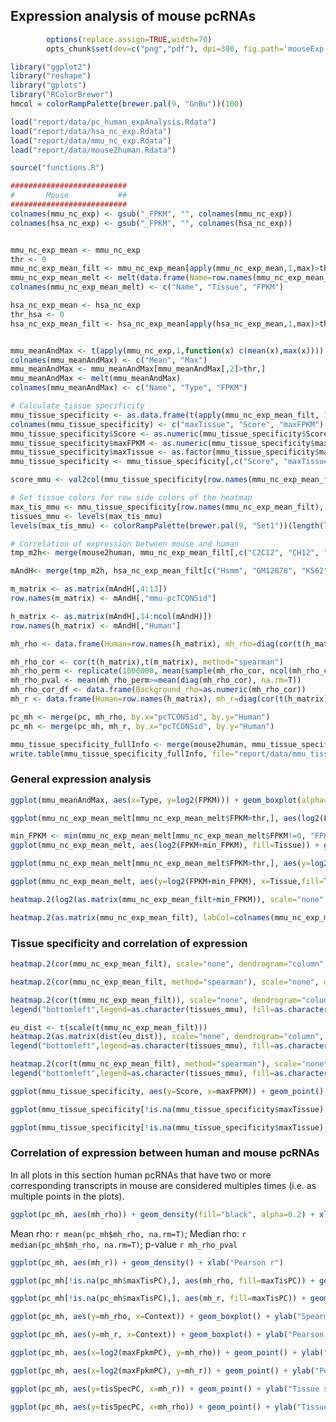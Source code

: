 ## Expression analysis of mouse pcRNAs

```r
        options(replace.assign=TRUE,width=70)
        opts_chunk$set(dev=c("png","pdf"), dpi=300, fig.path='mouseExp-fig/', cache.path='cache/mousExp-', par=TRUE, echo=FALSE, warning=F, message=F, cache=FALSE, results='hide', error=F)
```

```r
library("ggplot2")
library("reshape")
library("gplots")
library("RColorBrewer")
hmcol = colorRampPalette(brewer.pal(9, "GnBu"))(100)

load("report/data/pc_human_expAnalysis.Rdata")
load("report/data/hsa_nc_exp.Rdata")
load("report/data/mmu_nc_exp.Rdata")
load("report/data/mouse2human.Rdata")

source("functions.R")

```

```r
##########################
#       Mouse           ##
##########################
colnames(mmu_nc_exp) <- gsub("_FPKM", "", colnames(mmu_nc_exp))
colnames(hsa_nc_exp) <- gsub("_FPKM", "", colnames(hsa_nc_exp))


mmu_nc_exp_mean <- mmu_nc_exp
thr <- 0
mmu_nc_exp_mean_filt <- mmu_nc_exp_mean[apply(mmu_nc_exp_mean,1,max)>thr,]
mmu_nc_exp_mean_melt <- melt(data.frame(Name=row.names(mmu_nc_exp_mean_filt),mmu_nc_exp_mean_filt))
colnames(mmu_nc_exp_mean_melt) <- c("Name", "Tissue", "FPKM")

hsa_nc_exp_mean <- hsa_nc_exp
thr_hsa <- 0
hsa_nc_exp_mean_filt <- hsa_nc_exp_mean[apply(hsa_nc_exp_mean,1,max)>thr_hsa,]


mmu_meanAndMax <- t(apply(mmu_nc_exp,1,function(x) c(mean(x),max(x))))
colnames(mmu_meanAndMax) <- c("Mean", "Max")
mmu_meanAndMax <- mmu_meanAndMax[mmu_meanAndMax[,2]>thr,]
mmu_meanAndMax <- melt(mmu_meanAndMax)
colnames(mmu_meanAndMax) <- c("Name", "Type", "FPKM")

# Calculate tissue specificity
mmu_tissue_specificity <- as.data.frame(t(apply(mmu_nc_exp_mean_filt, 1, tissueScore)), stringsAsFactors=F)
colnames(mmu_tissue_specificity) <- c("maxTissue", "Score", "maxFPKM")
mmu_tissue_specificity$Score <- as.numeric(mmu_tissue_specificity$Score)
mmu_tissue_specificity$maxFPKM <- as.numeric(mmu_tissue_specificity$maxFPKM)
mmu_tissue_specificity$maxTissue <- as.factor(mmu_tissue_specificity$maxTissue)
mmu_tissue_specificity <- mmu_tissue_specificity[,c("Score", "maxTissue", "maxFPKM")]

score_mmu <- val2col(mmu_tissue_specificity[row.names(mmu_nc_exp_mean_filt), "Score"], col=colorRampPalette(brewer.pal(9, "YlOrRd"))(100))

# Set tissue colors for row side colors of the heatmap
max_tis_mmu <- mmu_tissue_specificity[row.names(mmu_nc_exp_mean_filt), "maxTissue"]
tissues_mmu <- levels(max_tis_mmu)
levels(max_tis_mmu) <- colorRampPalette(brewer.pal(9, "Set1"))(length(levels(max_tis_mmu)))

# Correlation of expression between mouse and human
tmp_m2h<- merge(mouse2human, mmu_nc_exp_mean_filt[,c("C2C12", "CH12", "MEL", "ESpA", "br", "cb", "ht", "kd", "lv", "ts")], by.x="mmu-pcTCONSid", by.y=0)

mAndH<- merge(tmp_m2h, hsa_nc_exp_mean_filt[c("Hsmm", "GM12878", "K562", "EScepA", "br", "cb", "ht", "kd", "lv", "ts")], by.x="Human", by.y=0, all.x=T)

m_matrix <- as.matrix(mAndH[,4:13])
row.names(m_matrix) <- mAndH[,"mmu-pcTCONSid"]

h_matrix <- as.matrix(mAndH[,14:ncol(mAndH)])
row.names(h_matrix) <- mAndH[,"Human"]

mh_rho <- data.frame(Human=row.names(h_matrix), mh_rho=diag(cor(t(h_matrix),t(m_matrix), method="spearman")))

mh_rho_cor <- cor(t(h_matrix),t(m_matrix), method="spearman")
mh_rho_perm <- replicate(1000000, mean(sample(mh_rho_cor, ncol(mh_rho_cor), replace=T), na.rm=T))
mh_rho_pval <- mean(mh_rho_perm>=mean(diag(mh_rho_cor), na.rm=T))
mh_rho_cor_df <- data.frame(Background_rho=as.numeric(mh_rho_cor))
mh_r <- data.frame(Human=row.names(h_matrix), mh_r=diag(cor(t(h_matrix),t(m_matrix))))

pc_mh <- merge(pc, mh_rho, by.x="pcTCONSid", by.y="Human")
pc_mh <- merge(pc_mh, mh_r, by.x="pcTCONSid", by.y="Human")

mmu_tissue_specificity_fullInfo <- merge(mouse2human, mmu_tissue_specificity, by.x="mmu-pcTCONSid", by.y=0)
write.table(mmu_tissue_specificity_fullInfo, file="report/data/mmu_tissue_specificity.txt", sep="\t", quote=F, row.names=F)
```

### General expression analysis
```r
ggplot(mmu_meanAndMax, aes(x=Type, y=log2(FPKM))) + geom_boxplot(alpha=0.4) + ggtitle("FPKM distribution for mouse pcRNAs") + ylab("log2 FPKM")
```

```r
ggplot(mmu_nc_exp_mean_melt[mmu_nc_exp_mean_melt$FPKM>thr,], aes(log2(FPKM), fill=Tissue)) + geom_density(alpha=0.3) + facet_wrap(~Tissue)
```
```r
min_FPKM <- min(mmu_nc_exp_mean_melt[mmu_nc_exp_mean_melt$FPKM!=0, "FPKM"])
ggplot(mmu_nc_exp_mean_melt, aes(log2(FPKM+min_FPKM), fill=Tissue)) + geom_density(alpha=0.3) + facet_wrap(~Tissue)
```

```r
ggplot(mmu_nc_exp_mean_melt[mmu_nc_exp_mean_melt$FPKM>thr,], aes(y=log2(FPKM), x=Tissue,fill=Tissue)) + geom_boxplot(alpha=0.3) + theme(axis.text.x = element_blank())
```

```r
ggplot(mmu_nc_exp_mean_melt, aes(y=log2(FPKM+min_FPKM), x=Tissue,fill=Tissue)) + geom_boxplot(alpha=0.3) + theme(axis.text.x = element_blank())
```

```r
heatmap.2(log2(as.matrix(mmu_nc_exp_mean_filt+min_FPKM)), scale="none", trace="none", density="none", Rowv=T, Colv=T, margins=c(10,10), col=hmcol, labRow=NA)
```

```r
heatmap.2(as.matrix(mmu_nc_exp_mean_filt), labCol=colnames(mmu_nc_exp_mean), scale="row", trace="none", density="none", Rowv=T, Colv=T, margins=c(10,10), col=hmcol, labRow=NA)
```

### Tissue specificity and correlation of expression

```r
heatmap.2(cor(mmu_nc_exp_mean_filt), scale="none", dendrogram="column", trace="none", density="none", labRow=colnames(mmu_nc_exp_mean), labCol=colnames(mmu_nc_exp_mean), margins=c(10,10), col=hmcol)
```

```r
heatmap.2(cor(mmu_nc_exp_mean_filt, method="spearman"), scale="none", dendrogram="column", trace="none", density="none", labRow=colnames(mmu_nc_exp_mean), labCol=colnames(mmu_nc_exp_mean), margins=c(10,10), col=hmcol)
```

```r
heatmap.2(cor(t(mmu_nc_exp_mean_filt)), scale="none", dendrogram="column", trace="none", density="none", labRow="", labCol="", margins=c(2,2), col=hmcol, ColSideColors=score_mmu, RowSideColors=as.character(max_tis_mmu))
legend("bottomleft",legend=as.character(tissues_mmu), fill=as.character(levels(max_tis_mmu)), border=FALSE, bty="n", y.intersp = 0.9, cex=0.7, title="Tissues")
```

```r
eu_dist <- t(scale(t(mmu_nc_exp_mean_filt)))
heatmap.2(as.matrix(dist(eu_dist)), scale="none", dendrogram="column", trace="none", density="none", labRow="", labCol="", margins=c(2,2), col=rev(hmcol), RowSideColors=as.character(max_tis_mmu))
legend("bottomleft",legend=as.character(tissues_mmu), fill=as.character(levels(max_tis_mmu)), border=FALSE, bty="n", y.intersp = 0.9, cex=0.7, title="Tissues")
```

```r
heatmap.2(cor(t(mmu_nc_exp_mean_filt), method="spearman"), scale="none", dendrogram="column", trace="none", density="none", labRow="", labCol="", margins=c(2,2), col=hmcol, ColSideColors=score_mmu, RowSideColors=as.character(max_tis_mmu))
legend("bottomleft",legend=as.character(tissues_mmu), fill=as.character(levels(max_tis_mmu)), border=FALSE, bty="n", y.intersp = 0.9, cex=0.7, title="Tissues")
```


```r
ggplot(mmu_tissue_specificity, aes(y=Score, x=maxFPKM)) + geom_point() + scale_x_log10() + ggtitle("Tissue specificity score")
```

```r
ggplot(mmu_tissue_specificity[!is.na(mmu_tissue_specificity$maxTissue), ], aes(y=Score, x=maxFPKM, colour=maxTissue)) + geom_point() + scale_x_log10() + facet_wrap("maxTissue") + ggtitle("Tissue specificity score")
```

```r
ggplot(mmu_tissue_specificity[!is.na(mmu_tissue_specificity$maxTissue), ], aes(Score, fill=maxTissue)) + geom_density(alpha=0.5) + facet_wrap(~maxTissue)
```

### Correlation of expression between human and mouse pcRNAs
In all plots in this section human pcRNAs that have two or more corresponding transcripts in mouse are considered multiples times (i.e. as multiple points in the plots).

```r
ggplot(pc_mh, aes(mh_rho)) + geom_density(fill="black", alpha=0.2) + xlab("Spearman rho") + geom_density(data=mh_rho_cor_df, aes(Background_rho), alpha=0.2, adjust=3)
```
Mean rho: `r mean(pc_mh$mh_rho, na.rm=T)`; Median rho: `r median(pc_mh$mh_rho, na.rm=T)`; p-value `r mh_rho_pval`

```r
ggplot(pc_mh, aes(mh_r)) + geom_density() + xlab("Pearson r")
```

```r
ggplot(pc_mh[!is.na(pc_mh$maxTisPC),], aes(mh_rho, fill=maxTisPC)) + geom_density(alpha=0.6) + xlab("Spearman rho") + facet_wrap(~maxTisPC)
```

```r
ggplot(pc_mh[!is.na(pc_mh$maxTisPC),], aes(mh_r, fill=maxTisPC)) + geom_density(alpha=0.6) + xlab("Pearson r") + facet_wrap(~maxTisPC)
```

```r
ggplot(pc_mh, aes(y=mh_rho, x=Context)) + geom_boxplot() + ylab("Spearman rho")
```

```r
ggplot(pc_mh, aes(y=mh_r, x=Context)) + geom_boxplot() + ylab("Pearson r")
```

```r
ggplot(pc_mh, aes(x=log2(maxFpkmPC), y=mh_rho)) + geom_point() + ylab("Spearman rho")
```

```r
ggplot(pc_mh, aes(x=log2(maxFpkmPC), y=mh_r)) + geom_point() + ylab("Pearson r")
```

```r
ggplot(pc_mh, aes(y=tisSpecPC, x=mh_r)) + geom_point() + ylab("Tissue spec score") + xlab("Pearson r") + facet_wrap(~maxTisPC)
```

```r
ggplot(pc_mh, aes(y=tisSpecPC, x=mh_rho)) + geom_point() + ylab("Tissue spec score") + xlab("Spearman rho") + facet_wrap(~maxTisPC)
```



